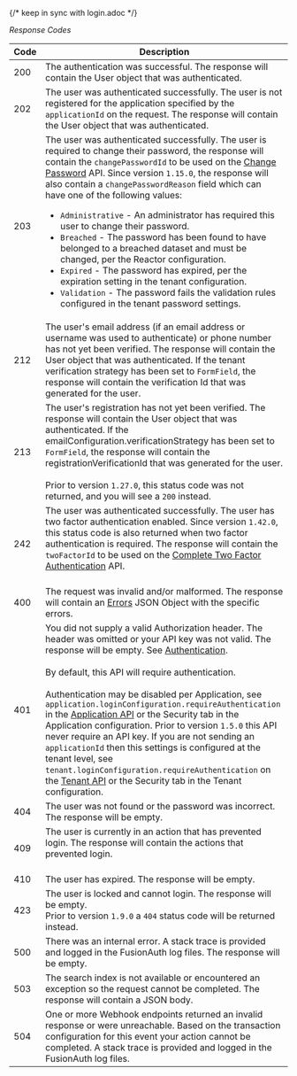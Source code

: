 
{/*  keep in sync with login.adoc */}

*Response Codes*

| Code | Description                                                                                                                                                                                                                                                                                                                                                                                                                                                                                                                                                                                                                                                                                                                                                                                                                                                                                                              |
|------|--------------------------------------------------------------------------------------------------------------------------------------------------------------------------------------------------------------------------------------------------------------------------------------------------------------------------------------------------------------------------------------------------------------------------------------------------------------------------------------------------------------------------------------------------------------------------------------------------------------------------------------------------------------------------------------------------------------------------------------------------------------------------------------------------------------------------------------------------------------------------------------------------------------------------|
| 200  | The authentication was successful. The response will contain the User object that was authenticated.                                                                                                                                                                                                                                                                                                                                                                                                                                                                                                                                                                                                                                                                                                                                                                                                                     |
| 202  | The user was authenticated successfully. The user is not registered for the application specified by the `applicationId` on the request.  The response will contain the User object that was authenticated.                                                                                                                                                                                                                                                                                                                                                                                                                                                                                                                                                                                                                                                                                                              |
| 203  | The user was authenticated successfully. The user is required to change their password, the response will contain the `changePasswordId` to be used on the [Change Password](/docs/apis/users#change-a-users-password) API.  Since version `1.15.0`, the response will also contain a `changePasswordReason` field which can have one of the following values: <ul><li>`Administrative` - An administrator has required this user to change their password.</li><li>`Breached` - The password has been found to have belonged to a breached dataset and must be changed, per the Reactor configuration.</li><li>`Expired` - The password has expired, per the expiration setting in the tenant configuration.</li><li>`Validation` - The password fails the validation rules configured in the tenant password settings.</li></ul><JSON title="Example Response JSON" src="login/login-change-password-response.json" /> |
| 212  | The user's email address (if an email address or username was used to authenticate) or phone number has not yet been verified. The response will contain the User object that was authenticated. If the tenant verification strategy has been set to `FormField`, the response will contain the verification Id that was generated for the user.                                                                                                                                                                                                                                                                                                                                                                                                                                                                                                                                                              |
| 213  | The user's registration has not yet been verified. The response will contain the User object that was authenticated. If the <InlineField>emailConfiguration.verificationStrategy</InlineField> has been set to `FormField`, the response will contain the <InlineField>registrationVerificationId</InlineField> that was generated for the user. <br /><br /> Prior to version `1.27.0`, this status code was not returned, and you will see a `200` instead.                                                                                                                                                                                                                                                                                                                                                                                                                                                             |
| 242  | The user was authenticated successfully. The user has two factor authentication enabled. Since version `1.42.0`, this status code is also returned when two factor authentication is required. The response will contain the `twoFactorId` to be used on the [Complete Two Factor Authentication](/docs/apis/login#complete-multi-factor-authentication) API.<br /><br /><JSON title="Example Response JSON" src="login/login-two-factor-response.json" />                                                                                                                                                                                                                                                                                                                                                                                                                                                                 |
| 400  | The request was invalid and/or malformed. The response will contain an [Errors](/docs/apis/errors) JSON Object with the specific errors.                                                                                                                                                                                                                                                                                                                                                                                                                                                                                                                                                                                                                                                                                                                                                                                 |
| 401  | You did not supply a valid Authorization header. The header was omitted or your API key was not valid. The response will be empty. See [Authentication](/docs/apis/authentication). <br /><br /> By default, this API will require authentication.<br /><br /> Authentication may be disabled per Application, see `application.loginConfiguration.requireAuthentication` in the [Application API](/docs/apis/applications) or the Security tab in the Application configuration. Prior to version `1.5.0` this API never require an API key. If you are not sending an `applicationId` then this settings is configured at the tenant level, see `tenant.loginConfiguration.requireAuthentication` on the [Tenant API](/docs/apis/tenants) or the Security tab in the Tenant configuration.                                                                                                                             |
| 404  | The user was not found or the password was incorrect. The response will be empty.                                                                                                                                                                                                                                                                                                                                                                                                                                                                                                                                                                                                                                                                                                                                                                                                                                        |
| 409  | The user is currently in an action that has prevented login. The response will contain the actions that prevented login.<br /><br /><JSON title="Example Response JSON" src="login/login-prevented-response.json" />                                                                                                                                                                                                                                                                                                                                                                                                                                                                                                                                                                                                                                                                                                       |
| 410  | The user has expired. The response will be empty.                                                                                                                                                                                                                                                                                                                                                                                                                                                                                                                                                                                                                                                                                                                                                                                                                                                                        |
| 423  | The user is locked and cannot login. The response will be empty.<br />Prior to version `1.9.0` a `404` status code will be returned instead.                                                                                                                                                                                                                                                                                                                                                                                                                                                                                                                                                                                                                                                                                                                                                                             |
| 500  | There was an internal error. A stack trace is provided and logged in the FusionAuth log files. The response will be empty.                                                                                                                                                                                                                                                                                                                                                                                                                                                                                                                                                                                                                                                                                                                                                                                               |
| 503  | The search index is not available or encountered an exception so the request cannot be completed. The response will contain a JSON body.                                                                                                                                                                                                                                                                                                                                                                                                                                                                                                                                                                                                                                                                                                                                                                                 |
| 504  | One or more Webhook endpoints returned an invalid response or were unreachable. Based on the transaction configuration for this event your action cannot be completed. A stack trace is provided and logged in the FusionAuth log files.                                                                                                                                                                                                                                                                                                                                                                                                                                                                                                                                                                                                                                                                                 |
